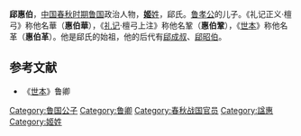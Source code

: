 {{模板:Infobox 先秦人物
|名稱=郈惠伯
|姓=[[姬姓|姬]]
|氏=郈氏
|名=華，鞏，革
|字=
|别名=惠伯鞏、惠伯革
|别字=
|諡号=惠
|官位=
|時代=春秋
|國家=魯國
|身份=[[魯國|魯國]]公子
|出生日期=
|逝世日期=
|父=[[魯孝公|魯孝公]]
|子女=
}}
'''郈惠伯'''，[[中国|中国]][[春秋时期|春秋时期]][[鲁国|鲁国]]政治人物，[[姬姓|'''姬'''姓]]，郈氏。[[鲁孝公|鲁孝公]]的儿子。《礼记正义·檀弓》称他名華（'''惠伯華'''），《[[礼记|礼记]]·檀弓上注》称他名鞏（'''惠伯鞏'''），《[[世本|世本]]》称他名革（'''惠伯革'''）。他是郈氏的始祖，他的后代有[[郈成叔|郈成叔]]、[[郈昭伯|郈昭伯]]。
==参考文献==
*《[[世本|世本]]》鲁卿

[[Category:鲁国公子|Category:鲁国公子]]
[[Category:鲁卿|Category:鲁卿]]
[[Category:春秋战国官员|Category:春秋战国官员]]
[[Category:諡惠|Category:諡惠]]
[[Category:姬姓|Category:姬姓]]